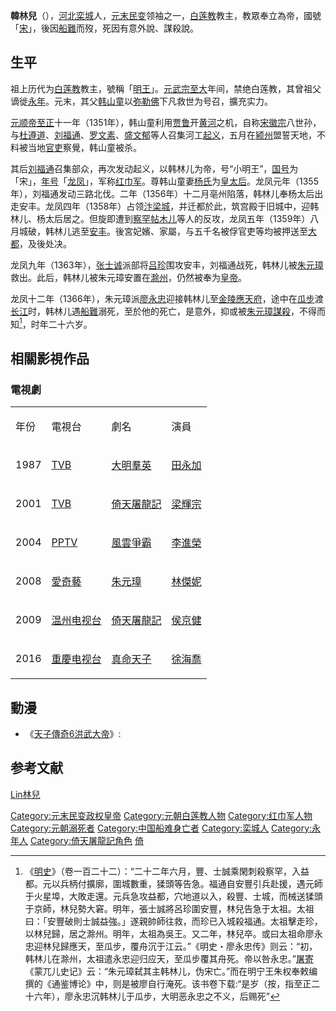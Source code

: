 '''韓林兒'''（{{bd|1340年||1366年|catIdx=Han韓林兒}}），[[河北|河北]][[栾城县|栾城]]人，[[元末民变|元末民变]]领袖之一，[[白莲教|白莲教]]教主，教眾奉立為帝，國號「[[宋_(韓林兒)|宋]]」，後因[[船難|船難]]而歿，死因有意外說、謀殺說。

== 生平 ==
祖上历代为[[白蓮教|白莲教]]教主，號稱「[[明王|明王]]」。[[元武宗|元武宗]][[至大|至大]]年间，禁绝白莲教，其曾祖父谪徙[[永年县_(隋朝)|永年]]。元末，其父[[韩山童|韩山童]]以[[彌勒菩薩|弥勒佛]]下凡救世为号召，擴充实力。

[[元順帝|元顺帝]][[至正|至正]]十一年（1351年），韩山童利用[[賈魯|贾鲁]]开[[黄河|黄河]]之机，自称[[宋徽宗|宋徽宗]]八世孙，与[[杜遵道|杜遵道]]、[[刘福通|刘福通]]、[[罗文素|罗文素]]、[[盛文郁|盛文郁]]等人召集河工[[起义|起义]]，五月在[[阜阳市|颍州]]盟誓天地，不料被当地[[官吏|官吏]]察覺，韩山童被杀。

其后[[刘福通|刘福通]]召集部众，再次发动起义，以韩林儿为帝，号“小明王”，[[国号|国号]]为「宋」，[[年号|年号]]「[[龍鳳_(韓林兒)|龙凤]]」，军称[[红巾军|红巾军]]。尊韩山童妻[[楊太后_(韓林兒母)|杨氏]]为[[皇太后|皇太后]]。龙凤元年（1355年），刘福通发动三路北伐。二年（1356年）十二月亳州陷落，韩林儿奉杨太后出走安丰。龙凤四年（1358年）占领[[汴梁城|汴梁城]]，并迁都於此，筑宫殿于旧城中，迎韩林儿、杨太后居之。但旋即遭到[[察罕帖木儿|察罕帖木儿]]等人的反攻，龙凤五年（1359年）八月城破，韩林儿逃至[[安丰|安丰]]。後宮妃嬪、家屬，与五千名被俘官吏等均被押送至[[元大都|大都]]，及後处决。

龙凤九年（1363年），[[張士誠|张士诚]]派部将[[吕珍|吕珍]]围攻安丰，刘福通战死，韩林儿被[[朱元璋|朱元璋]]救出。此后，韩林儿被朱元璋安置在[[滁州_(古代)|滁州]]，仍然被奉为[[皇帝|皇帝]]。

龙凤十二年（1366年），朱元璋派[[廖永忠|廖永忠]]迎接韩林儿至[[南京市|金陵]][[应天府_(明朝)|應天府]]，途中在[[瓜埠镇|瓜步]]渡[[长江|长江]]时，韩林儿遇[[船難|船難]]溺死，至於他的死亡，是意外，抑或被[[朱元璋|朱元璋]][[謀殺|謀殺]]，不得而知<ref>《[[明史|明史]]》（卷一百二十二）：“二十二年六月，豐、士誠乘閑刺殺察罕，入益都。元以兵柄付擴廓，圍城數重，猱頭等告急。福通自安豐引兵赴援，遇元師于火星埠，大敗走還。元兵急攻益都，穴地道以入，殺豐、士城，而械送猱頭于京師，林兒勢大窘。明年，張士誠將呂珍圍安豐，林兒告急于太祖。太祖曰：「安豐破則士誠益強。」遂親帥師往救，而珍已入城殺福通。太祖擊走珍，以林兒歸，居之滁州。明年，太祖為吳王。又二年，林兒卒。或曰太祖命廖永忠迎林兒歸應天，至瓜步，覆舟沉于江云。”《明史・廖永忠传》则云：“初，韩林儿在滁州，太祖遣永忠迎归应天，至瓜步覆其舟死。帝以咎永忠。”[[屠寄|屠寄]]《蒙兀儿史记》云：“朱元璋弑其主韩林儿，伪宋亡。”而在明宁王朱权奉敕编撰的《通鉴博论》中，则是被廖自行淹死。该书卷下载:“是岁（按，指至正二十六年），廖永忠沉韩林儿于瓜步，大明恶永忠之不义，后赐死”</ref>，时年二十六岁。

== 相關影視作品 ==
=== 電視劇 ===
{| class="wikitable"
|-  style="background:cornflowerblue; color:white; text-align:center;"
|年份
|電視台
|劇名
|演員
|-
|1987|| [[TVB|TVB]]||[[大明羣英|大明羣英]]|| [[田永加|田永加]]
|-
|2001||[[TVB|TVB]]||[[倚天屠龍記_(2001年電視劇)|倚天屠龍記]]||[[梁輝宗|梁輝宗]]
|-
|2004||[[PPTV|PPTV]]||[[風雲爭霸|風雲爭霸]]||[[李進榮|李進榮]]
|-
|2008||[[愛奇藝|愛奇藝]]||[[朱元璋_(2004年電視劇)|朱元璋]]||[[林傑妮|林傑妮]]
|-
|2009||[[温州电视台|温州电视台]]||[[倚天屠龍記_(2009年電視劇)|倚天屠龍記]]||[[侯京健|侯京健]]
|-
|2016||[[重慶电视台|重慶电视台]] ||[[真命天子_(中國大陸電視劇)|真命天子]]||[[徐海喬|徐海喬]]
|}

== 動漫 ==
* 《[[天子傳奇#天子傳奇6洪武大帝|天子傳奇6洪武大帝]]》:

==参考文献==
{{wikisource|明史/卷122}}
<div class="references-small">
<references></references>
</div>

{{明朝历史事件}}
{{中国农民起义领袖}}

{{DEFAULTSORT:Han韓林兒}}
[[Category:元末民变政权皇帝|Category:元末民变政权皇帝]]
[[Category:元朝白莲教人物|Category:元朝白莲教人物]]
[[Category:红巾军人物|Category:红巾军人物]]
[[Category:元朝溺死者|Category:元朝溺死者]]
[[Category:中国船难身亡者|Category:中国船难身亡者]]
[[Category:栾城人|Category:栾城人]]
[[Category:永年人|Category:永年人]]
[[Category:倚天屠龍記角色|Category:倚天屠龍記角色]]
[[Category:金庸筆下真實人物|倚]]
[[category:韓姓|Lin林兒]]